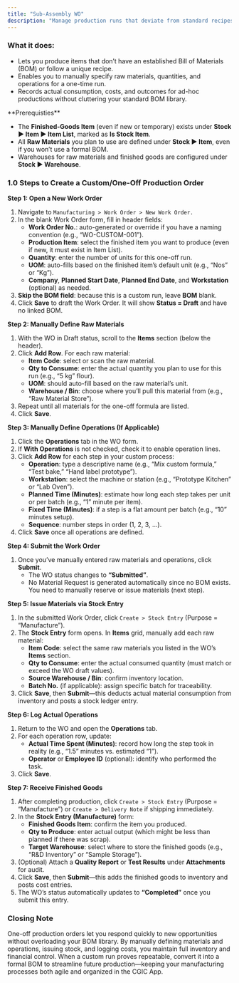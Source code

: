 ```yaml
---
title: "Sub‐Assembly WO"
description: "Manage production runs that deviate from standard recipes—such as prototype batches, special promotions, or experimental products—by creating and processing one-off Work Orders without relying on a predefined BOM in the CGIC App."
---
```


### **What it does:**

- Lets you produce items that don’t have an established Bill of Materials (BOM) or follow a unique recipe.
- Enables you to manually specify raw materials, quantities, and operations for a one-time run.
- Records actual consumption, costs, and outcomes for ad-hoc productions without cluttering your standard BOM library.

<Info>
  **Prerequisties**

  - The **Finished-Goods Item** (even if new or temporary) exists under **Stock ▶️ Item ▶️ Item List**, marked as **Is Stock Item**.
  - All **Raw Materials** you plan to use are defined under **Stock ▶️ Item**, even if you won’t use a formal BOM.
  - Warehouses for raw materials and finished goods are configured under **Stock ▶️ Warehouse**.
</Info>

### 1.0 Steps to Create a Custom/One-Off Production Order

**Step 1: Open a New Work Order**

1. Navigate to `Manufacturing > Work Order > New Work Order.`
2. In the blank Work Order form, fill in header fields:
   - **Work Order No.**: auto-generated or override if you have a naming convention (e.g., “WO-CUSTOM-001”).
   - **Production Item**: select the finished item you want to produce (even if new, it must exist in Item List).
   - **Quantity**: enter the number of units for this one-off run.
   - **UOM**: auto-fills based on the finished item’s default unit (e.g., “Nos” or “Kg”).
   - **Company**, **Planned Start Date**, **Planned End Date**, and **Workstation** (optional) as needed.
3. **Skip the BOM field**: because this is a custom run, leave **BOM** blank.
4. Click **Save** to draft the Work Order. It will show **Status = Draft** and have no linked BOM.

**Step 2: Manually Define Raw Materials**

1. With the WO in Draft status, scroll to the **Items** section (below the header).
2. Click **Add Row**. For each raw material:
   - **Item Code**: select or scan the raw material.
   - **Qty to Consume**: enter the actual quantity you plan to use for this run (e.g., “5 kg” flour).
   - **UOM**: should auto-fill based on the raw material’s unit.
   - **Warehouse / Bin**: choose where you’ll pull this material from (e.g., “Raw Material Store”).
3. Repeat until all materials for the one-off formula are listed.
4. Click **Save**.

**Step 3: Manually Define Operations (If Applicable)**

1. Click the **Operations** tab in the WO form.
2. If **With Operations** is not checked, check it to enable operation lines.
3. Click **Add Row** for each step in your custom process:
   - **Operation**: type a descriptive name (e.g., “Mix custom formula,” “Test bake,” “Hand label prototype”).
   - **Workstation**: select the machine or station (e.g., “Prototype Kitchen” or “Lab Oven”).
   - **Planned Time (Minutes)**: estimate how long each step takes per unit or per batch (e.g., “1” minute per item).
   - **Fixed Time (Minutes)**: if a step is a flat amount per batch (e.g., “10” minutes setup).
   - **Sequence**: number steps in order (1, 2, 3, …).
4. Click **Save** once all operations are defined.

**Step 4: Submit the Work Order**

1. Once you’ve manually entered raw materials and operations, click **Submit**.
   - The WO status changes to **“Submitted”**.
   - No Material Request is generated automatically since no BOM exists. You need to manually reserve or issue materials (next step).

**Step 5: Issue Materials via Stock Entry**

1. In the submitted Work Order, click `Create > Stock Entry` (Purpose = “Manufacture”).
2. The **Stock Entry** form opens. In **Items** grid, manually add each raw material:
   - **Item Code**: select the same raw materials you listed in the WO’s **Items** section.
   - **Qty to Consume**: enter the actual consumed quantity (must match or exceed the WO draft values).
   - **Source Warehouse / Bin**: confirm inventory location.
   - **Batch No.** (if applicable): assign specific batch for traceability.
3. Click **Save**, then **Submit**—this deducts actual material consumption from inventory and posts a stock ledger entry.

**Step 6: Log Actual Operations**

1. Return to the WO and open the **Operations** tab.
2. For each operation row, update:
   - **Actual Time Spent (Minutes)**: record how long the step took in reality (e.g., “1.5” minutes vs. estimated “1”).
   - **Operator** or **Employee ID** (optional): identify who performed the task.
3. Click **Save**.

**Step 7: Receive Finished Goods**

1. After completing production, click `Create > Stock Entry` (Purpose = “Manufacture”) or `Create > Delivery Note` if shipping immediately.
2. In the **Stock Entry (Manufacture)** form:
   - **Finished Goods Item**: confirm the item you produced.
   - **Qty to Produce**: enter actual output (which might be less than planned if there was scrap).
   - **Target Warehouse**: select where to store the finished goods (e.g., “R&D Inventory” or “Sample Storage”).
3. (Optional) Attach a **Quality Report** or **Test Results** under **Attachments** for audit.
4. Click **Save**, then **Submit**—this adds the finished goods to inventory and posts cost entries.
5. The WO’s status automatically updates to **“Completed”** once you submit this entry.

### Closing Note

One-off production orders let you respond quickly to new opportunities without overloading your BOM library. By manually defining materials and operations, issuing stock, and logging costs, you maintain full inventory and financial control. When a custom run proves repeatable, convert it into a formal BOM to streamline future production—keeping your manufacturing processes both agile and organized in the CGIC App.